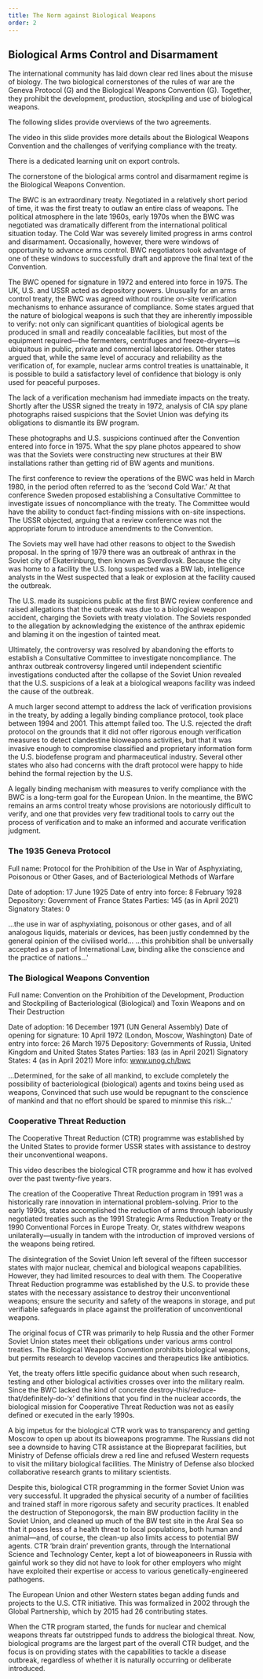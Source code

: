 ```yaml
---
title: The Norm against Biological Weapons
order: 2
---
```


## Biological Arms Control and Disarmament

The international community has laid down clear red lines about the misuse of biology. The two biological cornerstones of the rules of war are the Geneva Protocol (G) and the Biological Weapons Convention (G). Together, they prohibit the development, production, stockpiling and use of biological weapons.

The following slides provide overviews of the two agreements.

The video in this slide provides more details about the Biological Weapons Convention and the challenges of verifying compliance with the treaty.

There is a dedicated learning unit on export controls.

The cornerstone of the biological arms control and disarmament regime is the Biological Weapons Convention.

The BWC is an extraordinary treaty. Negotiated in a relatively short period of time, it was the first treaty to outlaw an entire class of weapons. The political atmosphere in the late 1960s, early 1970s when the BWC was negotiated was dramatically different from the international political situation today. The Cold War was severely limited progress in arms control and disarmament. Occasionally, however, there were windows of opportunity to advance arms control. BWC negotiators took advantage of one of these windows to successfully draft and approve the final text of the Convention.

The BWC opened for signature in 1972 and entered into force in 1975. The UK, U.S. and USSR acted as depository powers. Unusually for an arms control treaty, the BWC was agreed without routine on-site verification mechanisms to enhance assurance of compliance. Some states argued that the nature of biological weapons is such that they are inherently impossible to verify: not only can significant quantities of biological agents be produced in small and readily concealable facilities, but most of the equipment required—the fermenters, centrifuges and freeze-dryers—is ubiquitous in public, private and commercial laboratories. Other states argued that, while the same level of accuracy and reliability as the verification of, for example, nuclear arms control treaties is unattainable, it is possible to build a satisfactory level of confidence that biology is only used for peaceful purposes.

The lack of a verification mechanism had immediate impacts on the treaty. Shortly after the USSR signed the treaty in 1972, analysis of CIA spy plane photographs raised suspicions that the Soviet Union was defying its obligations to dismantle its BW program.

These photographs and U.S. suspicions continued after the Convention entered into force in 1975. What the spy plane photos appeared to show was that the Soviets were constructing new structures at their BW installations rather than getting rid of BW agents and munitions.

The first conference to review the operations of the BWC was held in March 1980, in the period often referred to as the ‘second Cold War.’ At that conference Sweden proposed establishing a Consultative Committee to investigate issues of noncompliance with the treaty. The Committee would have the ability to conduct fact-finding missions with on-site inspections. The USSR objected, arguing that a review conference was not the appropriate forum to introduce amendments to the Convention.

The Soviets may well have had other reasons to object to the Swedish proposal. In the spring of 1979 there was an outbreak of anthrax in the Soviet city of Ekaterinburg, then known as Sverdlovsk. Because the city was home to a facility the U.S. long suspected was a BW lab, intelligence analysts in the West suspected that a leak or explosion at the facility caused the outbreak.

The U.S. made its suspicions public at the first BWC review conference and raised allegations that the outbreak was due to a biological weapon accident, charging the Soviets with treaty violation. The Soviets responded to the allegation by acknowledging the existence of the anthrax epidemic and blaming it on the ingestion of tainted meat.

Ultimately, the controversy was resolved by abandoning the efforts to establish a Consultative Committee to investigate noncompliance. The anthrax outbreak controversy lingered until independent scientific investigations conducted after the collapse of the Soviet Union revealed that the U.S. suspicions of a leak at a biological weapons facility was indeed the cause of the outbreak.

A much larger second attempt to address the lack of verification provisions in the treaty, by adding a legally binding compliance protocol, took place between 1994 and 2001. This attempt failed too. The U.S. rejected the draft protocol on the grounds that it did not offer rigorous enough verification measures to detect clandestine bioweapons activities, but that it was invasive enough to compromise classified and proprietary information form the U.S. biodefense program and pharmaceutical industry. Several other states who also had concerns with the draft protocol were happy to hide behind the formal rejection by the U.S.

A legally binding mechanism with measures to verify compliance with the BWC is a long-term goal for the European Union. In the meantime, the BWC remains an arms control treaty whose provisions are notoriously difficult to verify, and one that provides very few traditional tools to carry out the process of verification and to make an informed and accurate verification judgment.

### The 1935 Geneva Protocol

Full name: Protocol for the Prohibition of the Use in War of Asphyxiating, Poisonous or Other Gases, and of Bacteriological Methods of Warfare

Date of adoption: 17 June 1925
Date of entry into force: 8 February 1928
Depository: Government of France
States Parties: 145 (as in April 2021)
Signatory States: 0

<Quote type="document">

…the use in war of asphyxiating, poisonous or other gases, and of all analogous liquids, materials or devices, has been justly condemned by the general opinion of the civilised world… …this prohibition shall be universally accepted as a part of International Law, binding alike the conscience and the practice of nations…'

</Quote>

### The Biological Weapons Convention

Full name: Convention on the Prohibition of the Development, Production and Stockpiling of Bacteriological (Biological) and Toxin Weapons and on Their Destruction

Date of adoption: 16 December 1971 (UN General Assembly)
Date of opening for signature: 10 April 1972 (London, Moscow, Washington)
Date of entry into force: 26 March 1975
Depository: Governments of Russia, United Kingdom and United States
States Parties: 183 (as in April 2021)
Signatory States: 4 (as in April 2021)
More info: www.unog.ch/bwc

<Quote type="document">

…Determined, for the sake of all mankind, to exclude completely the possibility of bacteriological (biological) agents and toxins being used as weapons, Convinced that such use would be repugnant to the conscience of mankind and that no effort should be spared to minmise this risk…'

</Quote>

### Cooperative Threat Reduction

The Cooperative Threat Reduction (CTR) programme was established by the United States to provide former USSR states with assistance to destroy their unconventional weapons.

This video describes the biological CTR programme and how it has evolved over the past twenty-five years.

The creation of the Cooperative Threat Reduction program in 1991 was a historically rare innovation in international problem-solving. Prior to the early 1990s, states accomplished the reduction of arms through laboriously negotiated treaties such as the 1991 Strategic Arms Reduction Treaty or the 1990 Conventional Forces in Europe Treaty. Or, states withdrew weapons unilaterally—usually in tandem with the introduction of improved versions of the weapons being retired.

The disintegration of the Soviet Union left several of the fifteen successor states with major nuclear, chemical and biological weapons capabilities. However, they had limited resources to deal with them. The Cooperative Threat Reduction programme was established by the U.S. to provide these states with the necessary assistance to destroy their unconventional weapons; ensure the security and safety of the weapons in storage, and put verifiable safeguards in place against the proliferation of unconventional weapons.

The original focus of CTR was primarily to help Russia and the other Former Soviet Union states meet their obligations under various arms control treaties. The Biological Weapons Convention prohibits biological weapons, but permits research to develop vaccines and therapeutics like antibiotics.

Yet, the treaty offers little specific guidance about when such research, testing and other biological activities crosses over into the military realm. Since the BWC lacked the kind of concrete destroy-this/reduce-that/definitely-do-‘x’ definitions that you find in the nuclear accords, the biological mission for Cooperative Threat Reduction was not as easily defined or executed in the early 1990s.

A big impetus for the biological CTR work was to transparency and getting Moscow to open up about its bioweapons programme. The Russians did not see a downside to having CTR assistance at the Biopreparat facilities, but Ministry of Defense officials drew a red line and refused Western requests to visit the military biological facilities. The Ministry of Defense also blocked collaborative research grants to military scientists.

Despite this, biological CTR programming in the former Soviet Union was very successful. It upgraded the physical security of a number of facilities and trained staff in more rigorous safety and security practices. It enabled the destruction of Steponogorsk, the main BW production facility in the Soviet Union, and cleaned up much of the BW test site in the Aral Sea so that it poses less of a health threat to local populations, both human and animal—and, of course, the clean-up also limits access to potential BW agents. CTR ‘brain drain’ prevention grants, through the International Science and Technology Center, kept a lot of bioweaponeers in Russia with gainful work so they did not have to look for other employers who might have exploited their expertise or access to various genetically-engineered pathogens.

The European Union and other Western states began adding funds and projects to the U.S. CTR initiative. This was formalized in 2002 through the Global Partnership, which by 2015 had 26 contributing states.

When the CTR program started, the funds for nuclear and chemical weapons threats far outstripped funds to address the biological threat. Now, biological programs are the largest part of the overall CTR budget, and the focus is on providing states with the capabilities to tackle a disease outbreak, regardless of whether it is naturally occurring or deliberate introduced.
